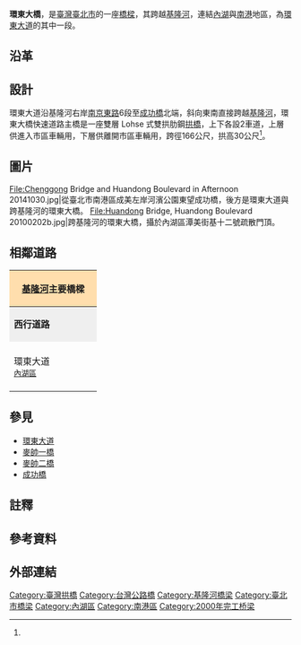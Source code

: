 {{Infobox_Bridge
|bridge_name   = 環東大橋
|image         = Huandong Bridge, Huandong Boulevard 20100202a.jpg
|caption       = 環東大橋
|official_name = 環東大橋
|also_known_as = 環東彩虹橋<ref name="環東彩虹橋">{{Cite web|language=zh-tw|url=http://www.tpml.edu.tw/ct.asp?xItem=46125&CtNode=3741&mp=124051|title=「環東彩虹橋」燈光秀|accessdate=2015-02-10|publisher=臺北市內湖區公所|date=2015-02-06|archive-url=https://web.archive.org/web/20150210170551/http://www.tpml.edu.tw/ct.asp?xItem=46125&CtNode=3741&mp=124051|archive-date=2015-02-10|dead-url=yes}}</ref>
|carries       = [[環東大道|環東大道]]
|crosses       = [[基隆河|基隆河]]
|locale        = {{ROC-TW}}[[臺北市|臺北市]][[內湖區|內湖區]]及[[南港區|南港區]]
|maint         = [[臺北市政府工務局|臺北市政府工務局]]
|id            = 
|design        = 雙層框拱式鋼拱橋<ref name="設計施工">{{cite web|language=zh-tw|url=http://www.ceci.org.tw/book/58/ch58_1.htm|title=都市高架快速道路之設計與施工|author=張荻薇、陳輝、馮怡園、曾榮川|publisher=台灣世曦股份有限公司|date=2003-02-26|accessdate=2014-05-11|archive-date=2015-09-23|archive-url=https://web.archive.org/web/20150923201456/http://www.ceci.org.tw/book/58/ch58_1.htm|dead-url=no}}</ref>
|length        = {{convert|166|m|0|ft}}<ref name="設計施工"/>
|width         = {{convert|10|m|0|ft}}<ref name="設計施工"/>
|height        = {{convert|30|m}}<ref name="廖耀宇"/>
|mainspan      = {{convert|166|m|0|ft}}<ref name="廖耀宇"/>
|clearance     = 
|below         = 
|traffic       = 
|begin         = 
|open          = 2000年11月<ref name="環東彩虹橋"/>
|closed        = 
|toll          = 
|preceded      = [[南湖大橋|南湖大橋]]
|followed      = [[成功橋|成功橋]]
|map_cue       = 
|map_image     = 
|map_text      = 
|map_width     = 
|coordinates   = {{coord|25|03|34.8|N|121|35|34.5|E|display=title, inline}}
|lat           = 
|long          = 
}}

'''環東大橋'''，是[[臺灣|臺灣]][[臺北市|臺北市]]的一座[[橋樑|橋樑]]，其跨越[[基隆河|基隆河]]，連結[[內湖區|內湖]]與[[南港區|南港]]地區，為[[環東大道|環東大道]]的其中一段。

==沿革==

==設計==
環東大道沿基隆河右岸[[南京東路|南京東路]]6段至[[成功橋|成功橋]]北端，斜向東南直接跨越[[基隆河|基隆河]]，環東大橋快速道路主橋是一座雙層 Lohse 式雙拱肋鋼[[拱橋|拱橋]]，上下各設2車道，上層供進入市區車輛用，下層供離開市區車輛用，跨徑166公尺，拱高30公尺<ref name="廖耀宇"/>。

==圖片==
<gallery>
File:Chenggong Bridge and Huandong Boulevard in Afternoon 20141030.jpg|從臺北市南港區成美左岸河濱公園東望成功橋，後方是環東大道與跨基隆河的環東大橋。
File:Huandong Bridge, Huandong Boulevard 20100202b.jpg|跨基隆河的環東大橋，攝於內湖區潭美街基十二號疏散門頂。
</gallery>

== 相鄰道路 ==
{|  class="toccolours" border="1" cellpadding="4" style="margin: 0 auto; border-collapse: collapse; text-align: center; white-space:nowrap;"
|-  
! colspan="3" style="background: #ffdead;" | '''[[基隆河|基隆河]]主要橋樑'''
|-
| style="background: #efefef;" | '''西行道路'''
| colspan="1" style= "background: #efefef;"    |'''[[基隆河|基隆河]]'''
| style="background: #efefef;" | '''東行道路'''
|-
| style="width:140px; height:88px;" | 環東大道<br /><small>[[內湖區|內湖區]]</small>
| style="width:200px; height:75px;" | '''環東大橋'''<br /><small>''往''</small><br /><small>''←[[臺北市|臺北市]]　　　　[[臺北市|臺北市]]→''</small>
| style="width:140px; height:75px;" | [[環東大道|環東大道]]<br /><small>[[南港區|南港區]]</small>
{| border="0"
|}
|}

==參見==
* [[環東大道|環東大道]]
* [[麥帥一橋|麥帥一橋]]
* [[麥帥二橋|麥帥二橋]]
* [[成功橋|成功橋]]

==註釋==
{{NoteFoot}}

==參考資料==
{{Reflist| refs=
<ref name="廖耀宇">{{cite web|language=zh-tw|url=http://www.tpce.org.tw/tpce/h5/%E6%8A%80%E5%B8%AB%E6%9C%9F%E5%88%8A(%E7%AC%AC61%E6%9C%9F%E8%B5%B7)/%E7%AC%AC61%E6%9C%9F/61-15.pdf|title=河濱漫步看橋樑|author=廖耀宇|publisher=技師期刊第61期|date=2012年10月|accessdate=2014-05-16|archive-date=2014-05-21|archive-url=https://web.archive.org/web/20140521143356/http://www.tpce.org.tw/tpce/h5/%E6%8A%80%E5%B8%AB%E6%9C%9F%E5%88%8A(%E7%AC%AC61%E6%9C%9F%E8%B5%B7)/%E7%AC%AC61%E6%9C%9F/61-15.pdf|dead-url=yes}}</ref>
}}

==外部連結==
{{Commonscat|HuanDong Bridge}}

{{淡水河流域橋樑}}
[[Category:臺灣拱橋|Category:臺灣拱橋]]
[[Category:台灣公路橋|Category:台灣公路橋]]
[[Category:基隆河橋梁|Category:基隆河橋梁]]
[[Category:臺北市橋梁|Category:臺北市橋梁]]
[[Category:內湖區|Category:內湖區]]
[[Category:南港區|Category:南港區]]
[[Category:2000年完工桥梁|Category:2000年完工桥梁]]